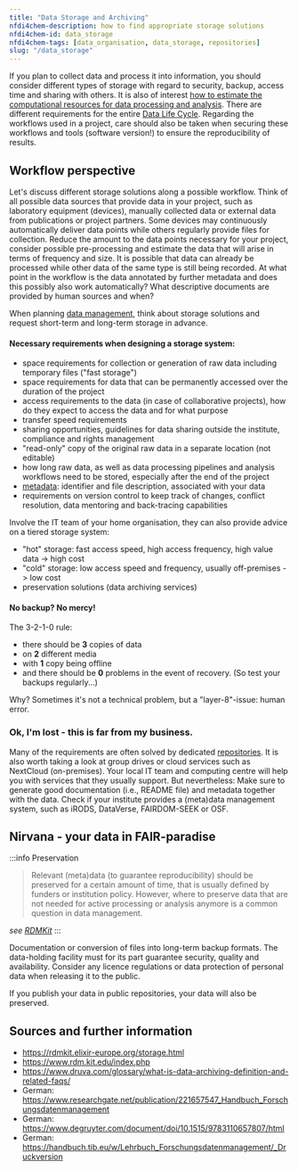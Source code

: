 ```yaml
---
title: "Data Storage and Archiving"
nfdi4chem-description: how to find appropriate storage solutions
nfdi4chem-id: data_storage
nfdi4chem-tags: [data_organisation, data_storage, repositories]
slug: "/data_storage"
---
```


If you plan to collect data and process it into information, you should consider different types of storage with regard to security, backup, access time and sharing with others. It is also of interest [how to estimate the computational resources for data processing and analysis](https://rdmkit.elixir-europe.org/storage.html#how-do-you-estimate-computational-resources-for-data-processing-and-analysis). There are different requirements for the entire [Data Life Cycle](/docs/data_life_cycle/). Regarding the workflows used in a project, care should also be taken when securing these workflows and tools (software version!) to ensure the reproducibility of results.

## Workflow perspective
Let's discuss different storage solutions along a possible workflow. Think of all possible data sources that provide data in your project, such as laboratory equipment (devices), manually collected data or external data from publications or project partners. Some devices may continuously automatically deliver data points while others regularly provide files for collection. Reduce the amount to the data points necessary for your project, consider possible pre-processing and estimate the data that will arise in terms of frequency and size. It is possible that data can already be processed while other data of the same type is still being recorded. At what point in the workflow is the data annotated by further metadata and does this possibly also work automatically? What descriptive documents are provided by human sources and when?

When planning [data management](/docs/dmp/), think about storage solutions and request short-term and long-term storage in advance.

#### Necessary requirements when designing a storage system:
- space requirements for collection or generation of raw data including temporary files ("fast storage")
- space requirements for data that can be permanently accessed over the duration of the project
- access requirements to the data (in case of collaborative projects), how do they expect to access the data and for what purpose
- transfer speed requirements
- sharing opportunities, guidelines for data sharing outside the institute, compliance and rights management
- "read-only" copy of the original raw data in a separate location (not editable)
- how long raw data, as well as data processing pipelines and analysis workflows need to be stored, especially after the end of the project
- [metadata](/docs/metadata/): identifier and file description, associated with your data
- requirements on version control to keep track of changes, conflict resolution, data mentoring and back-tracing capabilities

Involve the IT team of your home organisation, they can also provide advice on a tiered storage system:
- "hot" storage: fast access speed, high access frequency, high value data -> high cost
- "cold" storage: low access speed and frequency, usually off-premises -> low cost
- preservation solutions (data archiving services)


#### No backup? No mercy!
The 3-2-1-0 rule:
- there should be **3** copies of data
- on **2** different media
- with **1** copy being offline
- and there should be **0** problems in the event of recovery. (So test your backups regularly...)

Why? Sometimes it's not a technical problem, but a "layer-8"-issue: human error.


### Ok, I'm lost - this is far from my business.

Many of the requirements are often solved by dedicated [repositories](/docs/repositories/). It is also worth taking a look at group drives or cloud services such as NextCloud (on-premises). Your local IT team and computing centre will help you with services that they usually support. But nevertheless: Make sure to generate good documentation (i.e., README file) and metadata together with the data. Check if your institute provides a (meta)data management system, such as iRODS, DataVerse, FAIRDOM-SEEK or OSF.


## Nirvana - your data in FAIR-paradise
:::info Preservation
> Relevant (meta)data (to guarantee reproducibility) should be preserved for a certain amount of time, that is usually defined by funders or institution policy. However, where to preserve data that are not needed for active processing or analysis anymore is a common question in data management.

_see [RDMKit](https://rdmkit.elixir-europe.org/preserving)_
:::

Documentation or conversion of files into long-term backup formats. The data-holding facility must for its part guarantee security, quality and availability. Consider any licence regulations or data protection of personal data when releasing it to the public.

If you publish your data in public repositories, your data will also be preserved.


## Sources and further information
- https://rdmkit.elixir-europe.org/storage.html
- https://www.rdm.kit.edu/index.php
- https://www.druva.com/glossary/what-is-data-archiving-definition-and-related-faqs/
- German: https://www.researchgate.net/publication/221657547_Handbuch_Forschungsdatenmanagement
- German: https://www.degruyter.com/document/doi/10.1515/9783110657807/html
- German: https://handbuch.tib.eu/w/Lehrbuch_Forschungsdatenmanagement/_Druckversion
